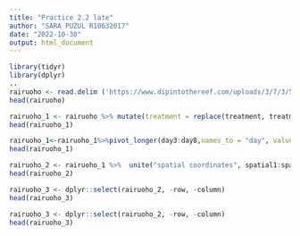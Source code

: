 ```yaml
---
title: "Practice 2.2 late"
author: "SARA PUZUL R10632017"
date: "2022-10-30"
output: html_document
---
```


```r
library(tidyr)
library(dplyr)
..
rairuoho <- read.delim ('https://www.dipintothereef.com/uploads/3/7/3/5/37359245/rairuoho.txt')
head(rairuoho)

rairuoho_1 <- rairuoho %>% mutate(treatment = replace(treatment, treatment == 'nutrient', 'enriched'))
head(rairuoho_1)

rairuoho_1<-rairuoho_1%>%pivot_longer(day3:day8,names_to = "day", values_to = "length")
head(rairuoho_1)

rairuoho_2 <- rairuoho_1 %>%  unite("spatial coordinates", spatial1:spatial2, sep = "_")
head(rairuoho_2)

rairuoho_3 <- dplyr::select(rairuoho_2, -row, -column)
head(rairuoho_3)

rairuoho_3 <- dplyr::select(rairuoho_2, -row, -column)
head(rairuoho_3)

```

